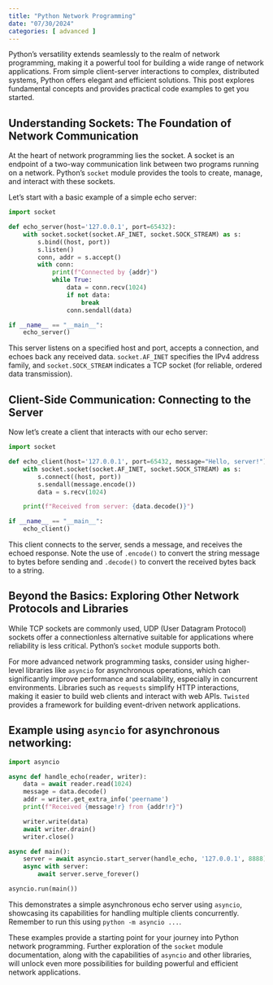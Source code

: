 ```yaml
---
title: "Python Network Programming"
date: "07/30/2024"
categories: [ advanced ]
---
```



Python's versatility extends seamlessly to the realm of network programming, making it a powerful tool for building a wide range of network applications.  From simple client-server interactions to complex, distributed systems, Python offers elegant and efficient solutions.  This post explores fundamental concepts and provides practical code examples to get you started.


## Understanding Sockets: The Foundation of Network Communication

At the heart of network programming lies the socket.  A socket is an endpoint of a two-way communication link between two programs running on a network.  Python's `socket` module provides the tools to create, manage, and interact with these sockets.

Let's start with a basic example of a simple echo server:

```python
import socket

def echo_server(host='127.0.0.1', port=65432):
    with socket.socket(socket.AF_INET, socket.SOCK_STREAM) as s:
        s.bind((host, port))
        s.listen()
        conn, addr = s.accept()
        with conn:
            print(f"Connected by {addr}")
            while True:
                data = conn.recv(1024)
                if not data:
                    break
                conn.sendall(data)

if __name__ == "__main__":
    echo_server()
```

This server listens on a specified host and port, accepts a connection, and echoes back any received data.  `socket.AF_INET` specifies the IPv4 address family, and `socket.SOCK_STREAM` indicates a TCP socket (for reliable, ordered data transmission).


## Client-Side Communication: Connecting to the Server

Now let's create a client that interacts with our echo server:

```python
import socket

def echo_client(host='127.0.0.1', port=65432, message="Hello, server!"):
    with socket.socket(socket.AF_INET, socket.SOCK_STREAM) as s:
        s.connect((host, port))
        s.sendall(message.encode())
        data = s.recv(1024)

    print(f"Received from server: {data.decode()}")

if __name__ == "__main__":
    echo_client()
```

This client connects to the server, sends a message, and receives the echoed response.  Note the use of `.encode()` to convert the string message to bytes before sending and `.decode()` to convert the received bytes back to a string.


## Beyond the Basics: Exploring Other Network Protocols and Libraries


While TCP sockets are commonly used, UDP (User Datagram Protocol) sockets offer a connectionless alternative suitable for applications where reliability is less critical.  Python's `socket` module supports both.

For more advanced network programming tasks, consider using higher-level libraries like `asyncio` for asynchronous operations, which can significantly improve performance and scalability, especially in concurrent environments.  Libraries such as `requests` simplify HTTP interactions, making it easier to build web clients and interact with web APIs.  `Twisted` provides a framework for building event-driven network applications.


##  Example using `asyncio` for asynchronous networking:

```python
import asyncio

async def handle_echo(reader, writer):
    data = await reader.read(1024)
    message = data.decode()
    addr = writer.get_extra_info('peername')
    print(f"Received {message!r} from {addr!r}")

    writer.write(data)
    await writer.drain()
    writer.close()

async def main():
    server = await asyncio.start_server(handle_echo, '127.0.0.1', 8888)
    async with server:
        await server.serve_forever()

asyncio.run(main())
```

This demonstrates a simple asynchronous echo server using `asyncio`, showcasing its capabilities for handling multiple clients concurrently.  Remember to run this using `python -m asyncio ...`.


These examples provide a starting point for your journey into Python network programming.  Further exploration of the `socket` module documentation, along with the capabilities of `asyncio` and other libraries, will unlock even more possibilities for building powerful and efficient network applications.


